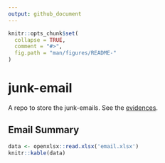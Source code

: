 ```yaml
---
output: github_document
---
```


<!-- README.md is generated from README.Rmd. Please edit that file -->

```r
knitr::opts_chunk$set(
  collapse = TRUE,
  comment = "#>",
  fig.path = "man/figures/README-"
)
```

# junk-email

A repo to store the junk-emails. See the [evidences](./evidence).

## Email Summary

```r
data <- openxlsx::read.xlsx('email.xlsx')
knitr::kable(data)
```
